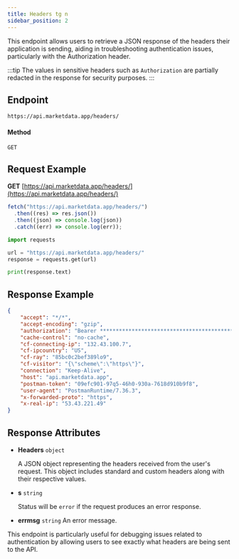 ```yaml
---
title: Headers tg n
sidebar_position: 2
---
```



This endpoint allows users to retrieve a JSON response of the headers their application is sending, aiding in troubleshooting authentication issues, particularly with the Authorization header. 

:::tip
The values in sensitive headers such as `Authorization` are partially redacted in the response for security purposes.
:::

## Endpoint

```
https://api.marketdata.app/headers/
```
#### Method
```
GET
```
## Request Example

<Tabs>
<TabItem value="HTTP" label="HTTP" default>

**GET** [https://api.marketdata.app/headers/](https://api.marketdata.app/headers/)

</TabItem>
<TabItem value="NodeJS" label="NodeJS">

```js title="headersCheck.js"
fetch("https://api.marketdata.app/headers/")
  .then((res) => res.json())
  .then((json) => console.log(json))
  .catch((err) => console.log(err));
```

</TabItem>
<TabItem value="Python" label="Python">

```python title="headersCheck.py"
import requests

url = "https://api.marketdata.app/headers/"
response = requests.get(url)

print(response.text)
```

</TabItem>
</Tabs>

## Response Example

```json
{
    "accept": "*/*",
    "accept-encoding": "gzip",
    "authorization": "Bearer *******************************************************YKT0",
    "cache-control": "no-cache",
    "cf-connecting-ip": "132.43.100.7",
    "cf-ipcountry": "US",
    "cf-ray": "85bc0c2bef389lo9",
    "cf-visitor": "{\"scheme\":\"https\"}",
    "connection": "Keep-Alive",
    "host": "api.marketdata.app",
    "postman-token": "09efc901-97q5-46h0-930a-7618d910b9f8",
    "user-agent": "PostmanRuntime/7.36.3",
    "x-forwarded-proto": "https",
    "x-real-ip": "53.43.221.49"
}
```

## Response Attributes

<Tabs>
<TabItem value="Success" label="Success" default>

- **Headers** `object`

  A JSON object representing the headers received from the user's request. This object includes standard and custom headers along with their respective values.
</TabItem>
<TabItem value="Error" label="Error">

- **s** `string`

  Status will be `error` if the request produces an error response.

- **errmsg** `string`
  An error message.

</TabItem>
</Tabs>

This endpoint is particularly useful for debugging issues related to authentication by allowing users to see exactly what headers are being sent to the API.